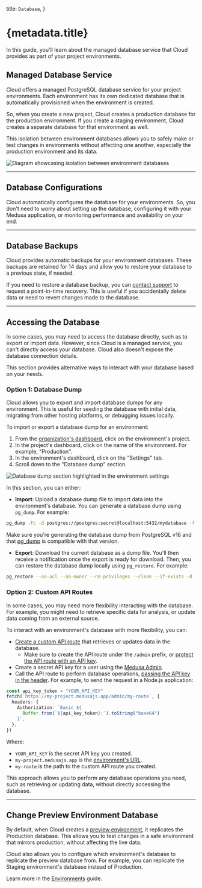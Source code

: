   title: `Database`,
}

# {metadata.title}

In this guide, you'll learn about the managed database service that Cloud provides as part of your project environments.

## Managed Database Service

Cloud offers a managed PostgreSQL database service for your project environments. Each environment has its own dedicated database that is automatically provisioned when the environment is created.

So, when you create a new project, Cloud creates a production database for the production environment. If you create a staging environment, Cloud creates a separate database for that environment as well.

This isolation between environment databases allows you to safely make or test changes in environments without affecting one another, especially the production environment and its data.

![Diagram showcasing isolation between environment databases](https://res.cloudinary.com/dza7lstvk/image/upload/v1750174759/Cloud/databases-cloud_hzjyrn.jpg)

---

## Database Configurations

Cloud automatically configures the database for your environments. So, you don't need to worry about setting up the database, configuring it with your Medusa application, or monitoring performance and availability on your end.

---

## Database Backups

Cloud provides automatic backups for your environment databases. These backups are retained for 14 days and allow you to restore your database to a previous state, if needed.

If you need to restore a database backup, you can [contact support](../support/page.mdx) to request a point-in-time recovery. This is useful if you accidentally delete data or need to revert changes made to the database.

---

## Accessing the Database

In some cases, you may need to access the database directly, such as to export or import data. However, since Cloud is a managed service, you can't directly access your database. Cloud also doesn't expose the database connection details.

This section provides alternative ways to interact with your database based on your needs.

### Option 1: Database Dump

Cloud allows you to export and import database dumps for any environment. This is useful for seeding the database with initial data, migrating from other hosting platforms, or debugging issues locally.

To import or export a database dump for an environment:

1. From the [organization's dashboard](../organizations/page.mdx), click on the environment's project.
2. In the project's dashboard, click on the name of the environment. For example, "Production".
3. In the environment's dashboard, click on the "Settings" tab.
4. Scroll down to the "Database dump" section.

![Database dump section highlighted in the environment settings](https://res.cloudinary.com/dza7lstvk/image/upload/v1750169625/Cloud/CleanShot_2025-06-17_at_17.13.21_2x_l7vw3w.png)

In this section, you can either:

- **Import**: Upload a database dump file to import data into the environment's database. You can generate a database dump using `pg_dump`. For example:

```bash
pg_dump -Fc -d postgres://postgres:secret@localhost:5432/mydatabase -f mydata.dump
```

<Note>

Make sure you're generating the database dump from PostgreSQL v16 and that [pg_dump](https://www.postgresql.org/docs/16/app-pgdump.html) is compatible with that version.

</Note>

- **Export**: Download the current database as a dump file. You'll then receive a notification once the export is ready for download. Then, you can restore the database dump locally using `pg_restore`. For example:

```bash
pg_restore --no-acl --no-owner --no-privileges --clean --if-exists -d 'postgres://postgres:secret@localhost:5432/mydatabase' mydata.dump
```

### Option 2: Custom API Routes

In some cases, you may need more flexibility interacting with the database. For example, you might need to retrieve specific data for analysis, or update data coming from an external source.

To interact with an environment's database with more flexibility, you can:

- [Create a custom API route](!docs!/learn/fundamentals/api-routes) that retrieves or updates data in the database.
    - Make sure to create the API route under the `/admin` prefix, or [protect the API route with an API key](!docs!/learn/fundamentals/api-routes/protected-routes).
- Create a secret API key for a user using the [Medusa Admin](!user-guide!/settings/developer/secret-api-keys#create-secret-api-key).
- Call the API route to perform database operations, [passing the API key in the header](!api!/admin#2-api-token). For example, to send the request in a Node.js application:

```ts
const api_key_token = "YOUR_API_KEY"
fetch(`https://my-project.medusajs.app/admin/my-route`, {
  headers: {
    Authorization: `Basic ${
      Buffer.from(`${api_key_token}:`).toString("base64")
    }`,
  },
})
```

Where:

- `YOUR_API_KEY` is the secret API key you created.
- `my-project.medusajs.app` is the [environment's URL](../deployments/page.mdx#find-environments-url).
- `my-route` is the path to the custom API route you created.

This approach allows you to perform any database operations you need, such as retrieving or updating data, without directly accessing the database.

---

## Change Preview Environment Database

By default, when Cloud creates a [preview environment](../environments/page.mdx#preview-environments), it replicates the Production database. This allows you to test changes in a safe environment that mirrors production, without affecting the live data.

Cloud also allows you to configure which environment's database to replicate the preview database from. For example, you can replicate the Staging environment's database instead of Production.

Learn more in the [Environments](../environments/page.mdx#manage-shared-previews-settings) guide.